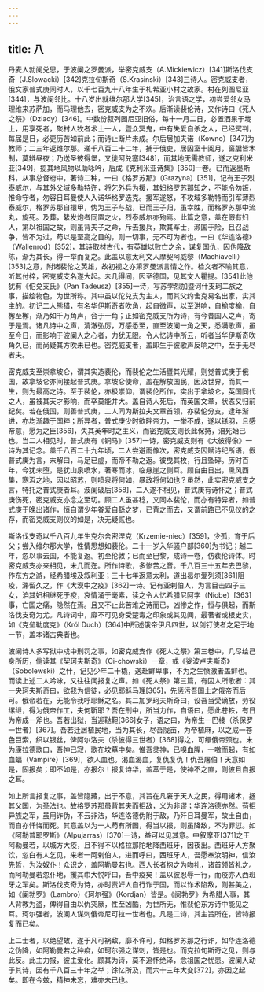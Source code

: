 ```yaml
---
---
---
```

title: 八
---



丹麦人勃阑兑思，于波阑之罗曼派，举密克威支（A.Mickiewicz）[341]斯洛伐支奇（J.Slowacki）[342]克拉旬斯奇（S.Krasinski）[343]三诗人。密克威支者，俄文家普式庚同时人，以千七百九十八年生于札希亚小村之故家。村在列图尼亚[344]，与波阑邻比。十八岁出就维尔那大学[345]，治言语之学，初尝爱邻女马理维来苏萨加，而马理他去，密克威支为之不欢。后渐读裴伦诗，又作诗曰《死人之祭》（Dziady）[346]。中数份叙列图尼亚旧俗，每十一月二日，必置酒果于垅上，用享死者，聚村人牧者术士一人，暨众冥鬼，中有失爱自杀之人，已经冥判，每届是日，必更历苦如前此；而诗止断片未成。尔后居加夫诺（Kowno）[347]为教师；二三年返维尔那。递千八百二十二年，捕于俄吏，居囚室十阅月，窗牖皆木制，莫辨昼夜；乃送圣彼得堡，又徙阿兑塞[348]，而其地无需教师，遂之克利米亚[349]，揽其地风物以助咏吟，后成《克利米亚诗集》[350]一卷。已而返墨斯科，从事总督府中，著诗二种，一曰《格罗苏那》（Grazyna）[351]，记有王子烈泰威尔，与其外父域多勒特迕，将乞外兵为援，其妇格罗苏那知之，不能令勿叛，惟命守者，勿容日耳曼使人入诺华格罗迭克。援军遂怒，不攻域多勒特而引军薄烈泰威尔，格罗苏那自擐甲，伪为王子与战，已而王子归，虽幸胜，而格罗苏那中流丸，旋死。及葬，絷发炮者同置之火，烈泰威尔亦殉焉。此篇之意，盖在假有妇人，第以祖国之故，则虽背夫子之命，斥去援兵，欺其军士，濒国于险，且召战争，皆不为过，苟以是至高之目的，则一切事，无不可为者也。一曰《华连洛德》（Wallenrod）[352]，其诗取材古代，有英雄以败亡之余，谋复国仇，因伪降敌陈，渐为其长，得一举而复之。此盖以意太利文人摩契阿威黎（Machiavelli）[353]之意，附诸裴伦之英雄，故初视之亦第罗曼派言情之作。检文者不喻其意，听其付梓，密克威支名遂大起。未几得间，因至德国，见其文人瞿提。[354]此他犹有《佗兑支氏》（Pan Tadeusz）[355]一诗，写苏孛烈加暨诃什支珂二族之事，描绘物色，为世所称。其中虽以佗兑支为主人，而其父约舍克易名出家，实其主的。初记二人熊猎，有名华伊斯奇者吹角，起自微声，以至洪响，自榆度榆，自檞至檞，渐乃如千万角声，合于一角；正如密克威支所为诗，有今昔国人之声，寄于是焉。诸凡诗中之声，清澈弘厉，万感悉至，直至波阑一角之天，悉满歌声，虽至今日，而影响于波阑人之心者，力犹无限。令人忆诗中所云，听者当华伊斯奇吹角久已，而尚疑其方吹未已也。密克威支者，盖即生于彼歌声反响之中，至于无尽者夫。

密克威支至崇拿坡仑，谓其实造裴伦，而裴伦之生活暨其光耀，则觉普式庚于俄国，故拿坡仑亦间接起普式庚。拿坡仑使命，盖在解放国民，因及世界，而其一生，则为最高之诗。至于裴伦，亦极崇仰，谓裴伦所作，实出于拿坡仑，英国同代之人，虽被其天才影响，而卒莫能并大。盖自诗人死后，而英国文章，状态又归前纪矣。若在俄国，则善普式庚，二人同为斯拉夫文章首领，亦裴伦分支，逮年渐进，亦均渐趣于国粹；所异者，普式庚少时欲畔帝力，一举不成，遂以铩羽，且感帝意，愿为之臣[356]，失其英年时之主义，而密克威支则长此保持，洎死始已也。当二人相见时，普式庚有《铜马》[357]一诗，密克威支则有《大彼得像》一诗为其记念。盖千八百二十九年顷，二人尝避雨像次，密克威支因赋诗纪所语，假普式庚为言，末解曰，马足已虚，而帝不勒之返。彼曳其枚，行且坠碎。历时百年，今犹未堕，是犹山泉喷水，著寒而冰，临悬崖之侧耳。顾自由日出，熏风西集，寒沍之地，因以昭苏，则喷泉将何如，暴政将何如也？虽然，此实密克威支之言，特托之普式庚者耳。波阑破后[358]，二人遂不相见，普式庚有诗怀之；普式庚伤死，密克威支亦念之至切。顾二人虽甚稔，又同本裴伦，而亦有特异者，如普式庚于晚出诸作，恒自谓少年眷爱自繇之梦，已背之而去，又谓前路已不见仪的之存，而密克威支则仪的如是，决无疑贰也。

斯洛伐支奇以千八百九年生克尔舍密涅克（Krzemie-niec）[359]，少孤，育于后父；尝入维尔那大学，性情思想如裴伦。二十一岁入华骚户部[360]为书记；越二年，忽以事去国，不能复返。初至伦敦；已而至巴黎，成诗一卷，仿裴伦诗体。时密克威支亦来相见，未几而迕。所作诗歌，多惨苦之音。千八百三十五年去巴黎，作东方之游，经希腊埃及叙利亚；三十七年返意太利，道出曷尔爱列须[361]阻疫，滞留久之，作《大漠中之疫》[362]一诗。记有亚剌伯人，为言目击四子三女，洎其妇相继死于疫，哀情涌于毫素，读之令人忆希腊尼阿孛（Niobe）[363]事，亡国之痛，隐然在焉。且又不止此苦难之诗而已，凶惨之作，恒与俱起，而斯洛伐支奇为尤。凡诗词中，靡不可见身受楚毒之印象或其见闻，最著者或根史实，如《克垒勒度克》（Król Duch）[364]中所述俄帝伊凡四世，以剑钉使者之足于地一节，盖本诸古典者也。

波阑诗人多写狱中戍中刑罚之事，如密克威支作《死人之祭》第三卷中，几尽绘己身所历，倘读其《契珂夫斯奇》（Ci-chowski）一章，或《娑波卢夫斯奇》（Sobolewski）之什，记见少年二十橇，送赴鲜卑事，不为之生愤激者盖鲜也。而读上述二人吟咏，又往往闻报复之声。如《死人祭》第三篇，有囚人所歌者：其一央珂夫斯奇曰，欲我为信徒，必见耶稣马理[365]，先惩污吾国土之俄帝而后可。俄帝若在，无能令我呼耶稣之名。其二加罗珂夫斯奇曰，设吾当受谪放，劳役缧绁，得为俄帝作工，夫何靳耶？吾在刑中，所当力作，自语曰，愿此苍铁，有日为帝成一斧也。吾若出狱，当迎鞑靼[366]女子，语之曰，为帝生一巴棱（杀保罗一世者）[367]。吾若迁居植民地，当为其长，尽吾陇亩，为帝植麻，以之成一苍色巨索，织以银丝，俾阿尔洛夫（杀彼得三世者）[368]得之，可缳俄帝颈也。末为康拉德歌曰，吾神已寂，歌在坟墓中矣。惟吾灵神，已嗅血腥，一噭而起，有如血蝠（Vampire）[369]，欲人血也。渴血渴血，复仇复仇！仇吾屠伯！天意如是，固报矣；即不如是，亦报尔！报复诗华，盖萃于是，使神不之直，则彼且自报之耳。

如上所言报复之事，盖皆隐藏，出于不意，其旨在凡窘于天人之民，得用诸术，拯其父国，为圣法也。故格罗苏那虽背其夫而拒敌，义为非谬；华连洛德亦然。苟拒异族之军，虽用诈伪，不云非法，华连洛德伪附于敌，乃歼日耳曼军，故土自由，而自亦忏悔而死。其意盖以为一人苟有所图，得当以报，则虽降敌，不为罪愆。如《阿勒普耶罗斯》（Alpujarras）[370]一诗，益可以见其意。中叙摩亚[371]之王阿勒曼若，以城方大疫，且不得不以格拉那陀地降西班牙，因夜出。西班牙人方聚饮，忽白有人乞见，来者一阿剌伯人，进而呼曰，西班牙人，吾愿奉汝明神，信汝先哲，为汝奴仆！众识之，盖阿勒曼若也。西人长者抱之为吻礼，诸首领皆礼之。而阿勒曼若忽仆地，攫其巾大悦呼曰，吾中疫矣！盖以彼忍辱一行，而疫亦入西班牙之军矣。斯洛伐支奇为诗，亦时责奸人自行诈于国，而以诈术陷敌，则甚美之，如《阑勃罗》（Lambro）《珂尔强》（Kordjan）皆是。《阑勃罗》为希腊人事，其人背教为盗，俾得自由以仇突厥，性至凶酷，为世所无，惟裴伦东方诗中能见之耳。珂尔强者，波阑人谋刺俄帝尼可拉一世者也。凡是二诗，其主旨所在，皆特报复而已矣。

上二士者，以绝望故，遂于凡可祸敌，靡不许可，如格罗苏那之行诈，如华连洛德之伪降，如阿勒曼若之种疫，如珂尔强之谋刺，皆是也。而克拉旬斯奇之见，则与此反。此主力报，彼主爱化。顾其为诗，莫不追怀绝泽，念祖国之忧患。波阑人动于其诗，因有千八百三十年之举；馀忆所及，而六十三年大变[372]，亦因之起矣。即在今兹，精神未忘，难亦未已也。